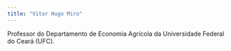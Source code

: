 ```yaml
---
title: "Vitor Hugo Miro"
---
```


Professor do Departamento de Economia Agrícola da Universidade Federal do Ceará (UFC).
